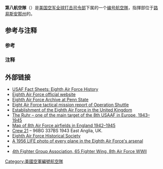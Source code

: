 {{Expand language|1=en|time=2021-07-10T17:23:18+08:00}}

{{Infobox military unit
| unit_name                     = Eighth Air Force<br/>第八航空隊
| image                         = Eighth_Air_Force_-_Emblem.png
| caption                       = Shield of the Eighth Air Force
| dates                         = 2008年6月3日 – 現在 (as Eighth Air Force (Air Forces Strategic))<br/>1944年2月22日 – 2008年6月3日 (as Eighth Air Force)<br/>1942年1月19日 – 1944年2月22日 (as VIII Bomber Command)<br/>({{Age in years and months|1942|01|19}})<ref name="af.mil">{{cite web|url=http://www.afhra.af.mil/About-Us/Fact-Sheets/Display/Article/432272/eighth-air-force-air-forces-strategic-acc/|title=Eighth Air Force (Air Forces Strategic) (ACC)}}</ref>
| country                       = {{USA}}
| branch                        = {{air force|USA}} (18 September 1947 – present)<br/> [[File:Seal_of_the_United_States_Department_of_War.png|23px]] [[美國陸軍航空隊|美國陸軍航空隊]] ([[File:US_Army_Air_Corps_Hap_Arnold_Wings.svg|23px]] 19 January 1942 – 18 September 1947)
| type                          = [[编号航空隊|编号航空隊]]
| role                          = [[戰略轟炸|戰略轟炸]]行動<br/>[[核打擊|核打擊]]<br/>[[U.S._Strategic_Command|U.S. Strategic Command]] and serves as the [[Joint_Force_Air_Component_Commander|air component]] for [[power_projection|global strike]] for [[U.S._Strategic_Command|U.S. Strategic Command]]<ref>{{cite web|url=http://www.8af.af.mil/|title=8th Air Force > Home|website=www.8af.af.mil}}</ref>
| size                          = 
| command_structure             = [[File:Air_Force_Global_Strike_Command.png|23px]] [[Air_Force_Global_Strike_Command|Air Force Global Strike Command]]<br/>[[File:Seal_of_the_United_States_Strategic_Command.svg|23px]] [[U.S._Strategic_Command|U.S. Strategic Command]]
| garrison                      = {{USA}}[[路易斯安那州|路易斯安那州]]{{Link-en|巴克斯代尔空军基地|Barksdale Air Force Base}}
| garrison_label                = Headquarters
<!-- Commanders -->| current_commander             = [[Major_General_(United_States)|Maj. Gen.]] [[Andrew_J._Gebara|Andrew J. Gebara]]
| commander2                    = [[Brigadier_General_(United_States)|Brig. Gen.]] Scheid P. Hodges
| commander2_label              = 指揮官動員助理
| commander3                    = [[Chief_Master_Sergeant|CCM]] Melvina A. Smith
| commander3_label              = 指揮長
| notable_commanders            = [[Jimmy_Doolittle|James Doolittle]]<br />[[Ira_C._Eaker|Ira C. Eaker]]<br />[[Carl_Andrew_Spaatz|Carl "Tooey" Spaatz]]<br/> [[Samuel_E._Anderson|Samuel E. Anderson]] 
<!-- Insignia -->| identification_symbol_2       = 
| nickname                      = "The Mighty Eighth"{{efn|The Eighth Air Force's now commonly-accepted nickname, "The Mighty Eighth", derives from the title of British farmer and life-long Eighth Air Force historian [[Roger_A._Freeman|Roger A. Freeman]]'s seminal ''History of the U.S. 8th Army Air Force'' (Doubleday and Company, 1970).}}
| patron                        = 
| motto                         = "Peace Through Strength"（「和平源自強大」）
| colors                        = 
| march                         = 
| mascot                        = 
| battles                       = [[File:European-African-Middle_Eastern_Campaign_Streamer.jpg|200px]]<br>[[European_theatre_of_World_War_II|World War II – European-African-Middle Eastern Theater]]<br/>[[File:Asiatic-Pacific_Streamer.png|200px]]<br>[[Asiatic-Pacific_Theater|World War II – Asiatic-Pacific Theater]]<ref name="af.mil"/>
| anniversaries                 = 
| decorations                   = [[File:AFOUA_with_Valor.jpg|200px]]<br/>[[Air_Force_Outstanding_Unit_Award|Air Force Outstanding Unit Award with Combat "V" Device]]<br/>[[File:US_Air_Force_Outstanding_Unit_Award_-_Stremer.jpg|200px]]<br>[[Air_Force_Outstanding_Unit_Award|Air Force Outstanding Unit Award]]<br/>[[File:Vietnam_Gallantry_Cross_-_Streamer.jpg|200px]]<br>[[Gallantry_Cross_(Vietnam)|Republic of Vietnam Gallantry Cross with Palm]]
| battle_honors                 = <!-- Insignia -->
| identification_symbol         = 
| identification_symbol_label   = <!-- Aircraft -->
| aircraft_attack               = 
| aircraft_bomber               = 
| aircraft_Command_and_Control  = 
| aircraft_electronic           = 
| aircraft_fighter              = 
| aircraft_interceptor          = 
| aircraft_patrol               = 
| aircraft_recon                = 
| aircraft_transport            = 
| aircraft_tanker               = 
}}

'''第八航空隊'''（{{lang-en|'''Eighth Air Force'''}}）是[[美国空军|美国空军]][[美国空军全球打击司令部|全球打击司令部]]下属的一个[[编号航空隊|编号航空隊]]，指揮部位于[[路易斯安那州|路易斯安那州]]的{{Link-en|巴克斯代尔空军基地|Barksdale Air Force Base}}。

== 参考与注释 ==
=== 参考 ===
{{reflist}}

=== 注释 ===
{{notelist}}

== 外部链接 ==
* [https://web.archive.org/web/20080518153254/http://www.8af.acc.af.mil/library/factsheets/factsheet.asp?id=4632 USAF Fact Sheets: Eighth Air Force History]
* [http://www.8af.af.mil/ Eighth Air Force official website]
* [https://web.archive.org/web/20141122031222/http://www.libraries.psu.edu/psul/digital/eightairforce/8afav.html Eighth Air Force Archive at Penn State]
* [https://web.archive.org/web/20150201113329/http://american-divisions.com/doc.asp?documentid=141 Eight Air Force tactical mission report of Operation Shuttle]
* [http://ibiblio.org/hyperwar/AAF/I/AAF-I-17.html Establishment of the Eighth Air Force in the United Kingdom]
* [http://www.historisches-centrum.de/index.php?id=414 The Ruhr – one of the main target of the 8th USAAF in Europe, 1943–1945]
* [http://mediafiles.thedms.co.uk/publication/ee-eet/cms/pdf/information-sheets/USAAF%20Airfields%20Guide%20and%20Map.pdf Map of 8th Air Force airfields in England 1942–1945]
* [http://gallery.mighty8thaf.preller.us/v/8thAF/3rdAD/45thCBW/96thBG/337thBS/337thBS-Steve/ Crew 21]{{Dead link|date=2020年3月 |bot=InternetArchiveBot |fix-attempted=yes }} – 96BG 337BS 1943 East Anglia, UK.
* [http://www.8thafhs.org/ Eighth Air Force Historical Society]
* [https://web.archive.org/web/20120603123601/http://images.google.com/hosted/life/l?imgurl=d55cb384436e82d6 A 1956 LIFE photo of every plane in the Eighth Air Force's arsenal]
* {{Internet Archive film|id=gov.archives.arc.63894|name=Army Air Forces Special Film Project 157}}
* [http://www.4thfightergroupassociation.org 4th Fighter Group Association, 65 Fighter Wing, 8th Air Force WWII]

{{美國空軍}}

[[Category:美國空軍編號航空隊|Category:美國空軍編號航空隊]]
{{US-stub}}